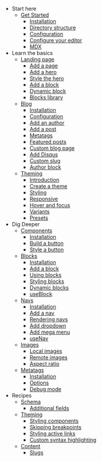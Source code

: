 - Start here
  - [Get Started](/docs/installation)
    - [Installation](/docs/installation)
    - [Directory structure](/docs/structure)
    - [Configuration](/docs/configuration)
    - [Configure your editor](/docs/editor)
    - [MDX](/docs/mdx)
- Learn the basics
  - [Landing page](/docs/pages)
    - [Add a page](/docs/pages)
    - [Add a hero](/docs/pages-hero)
    - [Style the hero](/docs/pages-style-hero)
    - [Add a block](/docs/pages-block)
    - [Dynamic block](/docs/pages-dynamic-block)
    - [Blocks library](/docs/pages-blocks-library)
  - [Blog](/docs/blog)
    - [Installation](/docs/blog)
    - [Configuration](/docs/blog-configuration)
    - [Add an author](/docs/blog-author)
    - [Add a post](/docs/blog-post)
    - [Metatags](/docs/blog-metatags)
    - [Featured posts](/docs/blog-featured-posts)
    - [Custom blog page](/docs/blog-custom-page)
    - [Add Disqus](/docs/blog-recipes#add-disqus)
    - [Custom slug](/docs/blog-recipes#custom-slug)
    - [Author block](/docs/blog-recipes#author-block)
  - [Theming](/docs/theming)
    - [Introduction](/docs/theming#theme-ui)
    - [Create a theme](/docs/theming-create-theme)
    - [Styling](/docs/theming-styling)
    - [Responsive](/docs/theming-styling#responsive)
    - [Hover and focus](/docs/theming-styling#hover-and-focus)
    - [Variants](/docs/theming-styling#variants)
    - [Presets](/docs/theming-presets)
- Dig Deeper
  - [Components](/docs/components)
    - [Installation](/docs/components#installation)
    - [Build a button](/docs/components#build-a-button)
    - [Style a button](/docs/components#style-a-button)
  - [Blocks](/docs/blocks)
    - [Installation](/docs/blocks#installation)
    - [Add a block](/docs/blocks#add-a-block)
    - [Using blocks](/docs/blocks#using-blocks)
    - [Styling blocks](/docs/blocks#styling-blocks)
    - [Dynamic blocks](/docs/blocks#dynamic-blocks)
    - [useBlock](/docs/blocks#useblock)
  - [Navs](/docs/navs)
    - [Installation](/docs/navs#installation)
    - [Add a nav](/docs/navs#add-a-nav)
    - [Rendering navs](/docs/navs#rendering-navs)
    - [Add dropdown](/docs/navs#add-dropdown)
    - [Add mega menu](/docs/navs#add-mega-menu)
    - [useNav](/docs/navs#usenav)
  - [Images](/docs/images)
    - [Local images](/docs/images#local-images)
    - [Remote images](/docs/images#remote-images)
    - [Aspect ratio](/docs/images#aspect-ratio)
  - [Metatags](/docs/metatags)
    - [Installation](/docs/metatags#installation)
    - [Options](/docs/metatags#options)
    - [Debug mode](/docs/metatags#debug-mode)
- Recipes
  - [Schema](/docs/recipes#schema)
    - [Additional fields](/docs/recipes#additional-fields)
  - [Theming](/docs/recipes#theming)
    - [Styling components](/docs/recipes#styling-components)
    - [Skipping breakpoints](/docs/recipes#skipping-breakpoints)
    - [Styling active links](/docs/recipes#styling-active-links)
    - [Custom syntax highlighting](/docs/recipes#custom-syntax-highlighting)
  - [Content](/docs/recipes#content)
    - [Slugs](/docs/recipes#slugs)
